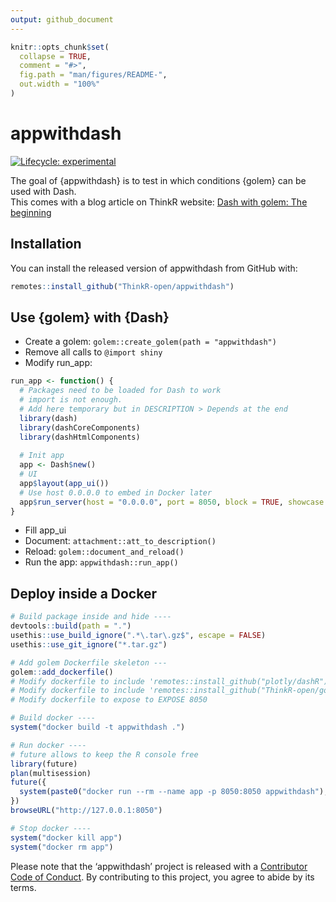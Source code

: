 ```yaml
---
output: github_document
---
```


<!-- README.md is generated from README.Rmd. Please edit that file -->

```r
knitr::opts_chunk$set(
  collapse = TRUE,
  comment = "#>",
  fig.path = "man/figures/README-",
  out.width = "100%"
)
```
# appwithdash

<!-- badges: start -->
[![Lifecycle: experimental](https://img.shields.io/badge/lifecycle-experimental-orange.svg)](https://www.tidyverse.org/lifecycle/#experimental)
<!-- badges: end -->

The goal of {appwithdash} is to test in which conditions {golem} can be used with Dash.  
This comes with a blog article on ThinkR website: [Dash with golem: The beginning](http://rtask.thinkr.fr/dash-with-golem-the-beginning)

## Installation

You can install the released version of appwithdash from GitHub with:

```r
remotes::install_github("ThinkR-open/appwithdash")
```

## Use {golem} with {Dash}

- Create a golem: `golem::create_golem(path = "appwithdash")`
- Remove all calls to `@import shiny`
- Modify run_app:
```r
run_app <- function() {
  # Packages need to be loaded for Dash to work
  # import is not enough. 
  # Add here temporary but in DESCRIPTION > Depends at the end
  library(dash)
  library(dashCoreComponents)
  library(dashHtmlComponents)
  
  # Init app
  app <- Dash$new()
  # UI
  app$layout(app_ui())
  # Use host 0.0.0.0 to embed in Docker later
  app$run_server(host = "0.0.0.0", port = 8050, block = TRUE, showcase = FALSE)
}
```
- Fill app_ui
- Document: `attachment::att_to_description()`
- Reload: `golem::document_and_reload()`
- Run the app: `appwithdash::run_app()`

## Deploy inside a Docker

```r
# Build package inside and hide ----
devtools::build(path = ".")
usethis::use_build_ignore(".*\.tar\.gz$", escape = FALSE)
usethis::use_git_ignore("*.tar.gz")

# Add golem Dockerfile skeleton ---
golem::add_dockerfile()
# Modify dockerfile to include 'remotes::install_github("plotly/dashR")'
# Modify dockerfile to include 'remotes::install_github("ThinkR-open/golem")'
# Modify dockerfile to expose to EXPOSE 8050

# Build docker ----
system("docker build -t appwithdash .")

# Run docker ----
# future allows to keep the R console free
library(future)
plan(multisession)
future({
  system(paste0("docker run --rm --name app -p 8050:8050 appwithdash"), intern = TRUE)
})
browseURL("http://127.0.0.1:8050")

# Stop docker ----
system("docker kill app")
system("docker rm app")
```


   
Please note that the 'appwithdash' project is released with a
[Contributor Code of Conduct](CODE_OF_CONDUCT.md).
By contributing to this project, you agree to abide by its terms.
